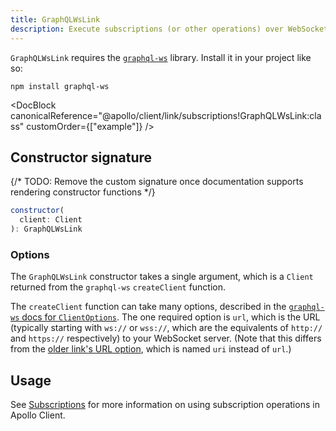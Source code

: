 ```yaml
---
title: GraphQLWsLink
description: Execute subscriptions (or other operations) over WebSocket with the graphql-ws library
---
```


<DocBlock canonicalReference="@apollo/client/link/subscriptions!GraphQLWsLink:class" />

`GraphQLWsLink` requires the [`graphql-ws`](https://www.npmjs.com/package/graphql-ws) library. Install it in your project like so:

```shell
npm install graphql-ws
```

<DocBlock
  canonicalReference="@apollo/client/link/subscriptions!GraphQLWsLink:class"
  customOrder={["example"]}
/>

## Constructor signature

{/* TODO: Remove the custom signature once documentation supports rendering constructor functions */}

```js
constructor(
  client: Client
): GraphQLWsLink
```

### Options

The `GraphQLWsLink` constructor takes a single argument, which is a `Client` returned from the `graphql-ws` `createClient` function.

The `createClient` function can take many options, described in the [`graphql-ws` docs for `ClientOptions`](https://the-guild.dev/graphql/ws/docs/client/interfaces/ClientOptions). The one required option is `url`, which is the URL (typically starting with `ws://` or `wss://`, which are the equivalents of `http://` and `https://` respectively) to your WebSocket server. (Note that this differs from the [older link's URL option](./apollo-link-ws), which is named `uri` instead of `url`.)

## Usage

See [Subscriptions](../../data/subscriptions/) for more information on using subscription operations in Apollo Client.
